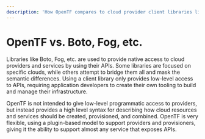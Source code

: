 ```yaml
---
description: 'How OpenTF compares to cloud provider client libraries like Boto and Fog. '
---
```


# OpenTF vs. Boto, Fog, etc.

Libraries like Boto, Fog, etc. are used to provide native access
to cloud providers and services by using their APIs. Some
libraries are focused on specific clouds, while others attempt
to bridge them all and mask the semantic differences. Using a client
library only provides low-level access to APIs, requiring application
developers to create their own tooling to build and manage their infrastructure.

OpenTF is not intended to give low-level programmatic access to
providers, but instead provides a high level syntax for describing
how cloud resources and services should be created, provisioned, and
combined. OpenTF is very flexible, using a plugin-based model to
support providers and provisioners, giving it the ability to support
almost any service that exposes APIs.
